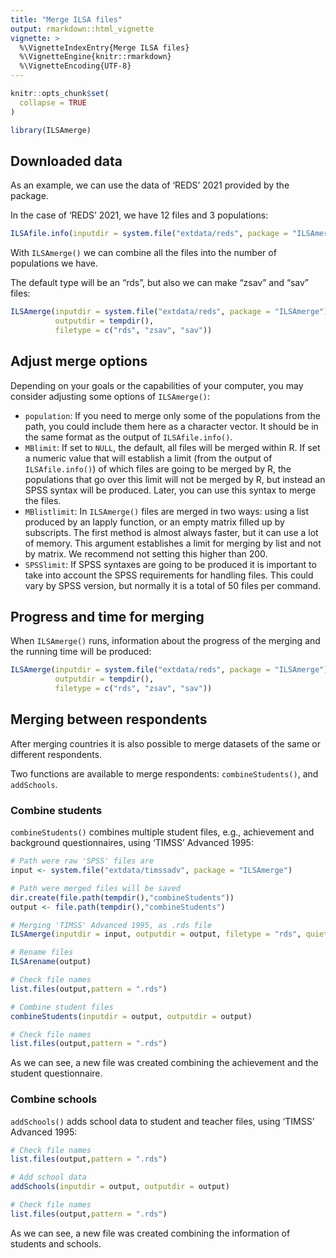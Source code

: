 ```yaml
---
title: "Merge ILSA files"
output: rmarkdown::html_vignette
vignette: >
  %\VignetteIndexEntry{Merge ILSA files}
  %\VignetteEngine{knitr::rmarkdown}
  %\VignetteEncoding{UTF-8}
---
```


```r
knitr::opts_chunk$set(
  collapse = TRUE
)
```

```r
library(ILSAmerge)
```

## Downloaded data

As an example, we can use the data of 'REDS' 2021 provided by the package.

In the case of 'REDS' 2021, we have 12 files and 3 populations:
```r
ILSAfile.info(inputdir = system.file("extdata/reds", package = "ILSAmerge"))
```

With `ILSAmerge()` we can combine all the files into the number of populations
we have.

The default
type will be an "rds", but also we can make "zsav" and "sav" files:

```r
ILSAmerge(inputdir = system.file("extdata/reds", package = "ILSAmerge"), 
          outputdir = tempdir(), 
          filetype = c("rds", "zsav", "sav"))
```


## Adjust merge options

Depending on your goals or the capabilities of your computer, 
you may consider adjusting some options of `ILSAmerge()`:

- `population`: If you need to merge only some of the populations from the
path, you could include them here as a character vector. It should be in the 
same format as the output of `ILSAfile.info()`.
- `MBlimit`: If set to `NULL`, the default, all files will be
merged within R. If set a numeric value that will establish a limit (from the
output of `ILSAfile.info()`) of which files are going to be merged by R, 
the populations that go over this limit will not be merged by R, but instead an
SPSS syntax will be produced. Later, you can use this syntax to merge the files.
- `MBlistlimit`: In `ILSAmerge()` files are merged in two ways: using a list
produced by an lapply function, or an empty matrix filled up by subscripts.
The first method is almost always faster, but it can use a lot of memory.
This argument establishes a limit for merging by list and not by matrix.
We recommend not setting this higher than 200.
- `SPSSlimit`: If SPSS syntaxes are going to be produced it is important to
take into account the SPSS requirements for handling files. This could vary
by SPSS version, but normally it is a total of 50 files per command.

## Progress and time for merging

When `ILSAmerge()` runs, information about the progress of the merging and the
running time will be produced:

```r
ILSAmerge(inputdir = system.file("extdata/reds", package = "ILSAmerge"), 
          outputdir = tempdir(), 
          filetype = c("rds", "zsav", "sav"))
```


## Merging between respondents

After merging countries it is also possible to merge datasets of the same or
different respondents.

Two functions are available to merge respondents: `combineStudents()`, and 
`addSchools`. 

### Combine students

`combineStudents()` combines multiple student files, e.g., achievement
and background questionnaires, using 'TIMSS' Advanced 1995:
```r
# Path were raw 'SPSS' files are
input <- system.file("extdata/timssadv", package = "ILSAmerge")

# Path were merged files will be saved
dir.create(file.path(tempdir(),"combineStudents"))
output <- file.path(tempdir(),"combineStudents")

# Merging 'TIMSS' Advanced 1995, as .rds file
ILSAmerge(inputdir = input, outputdir = output, filetype = "rds", quiet = TRUE)

# Rename files
ILSArename(output)

# Check file names
list.files(output,pattern = ".rds")

# Combine student files
combineStudents(inputdir = output, outputdir = output)

# Check file names
list.files(output,pattern = ".rds")
```

As we can see, a new file was created combining the achievement and the
student questionnaire.


### Combine schools

`addSchools()` adds school data to student and teacher files, 
using 'TIMSS' Advanced 1995:
```r
# Check file names
list.files(output,pattern = ".rds")

# Add school data
addSchools(inputdir = output, outputdir = output)

# Check file names
list.files(output,pattern = ".rds")
```


As we can see, a new file was created combining the information of students
and schools.


